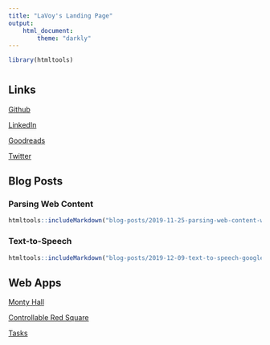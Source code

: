 ```yaml
---
title: "LaVoy's Landing Page"
output: 
    html_document:
        theme: "darkly"
---
```


```r
library(htmltools)
```

# {.tabset}

## Links

[Github](https://github.com/cyberLaVoy)

[LinkedIn](https://linkedin.com/in/cyberLaVoy)

[Goodreads](https://goodreads.com/cyberLaVoy)

[Twitter](https://twitter.com/cyberLaVoy)


## Blog Posts {.tabset .tabset-pills}

### Parsing Web Content
```r
htmltools::includeMarkdown("blog-posts/2019-11-25-parsing-web-content-with-python.md")
```

### Text-to-Speech
```r
htmltools::includeMarkdown("blog-posts/2019-12-09-text-to-speech-google-wavenet-with-python.md")
```


## Web Apps

[Monty Hall](web-apps/monty-hall/index.html)

[Controllable Red Square](web-apps/controllable-red-square/index.html)

[Tasks](web-apps/tasks/index.html)
